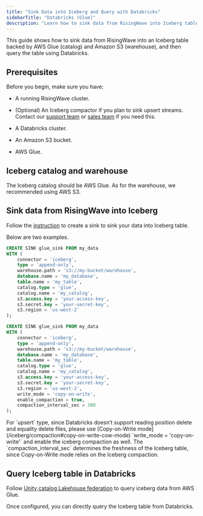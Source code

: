 ```yaml
---
title: "Sink Data into Iceberg and Query with Databricks"
sidebarTitle: "Databricks (Glue)"
description: "Learn how to sink data from RisingWave into Iceberg tables on AWS Glue + S3, and query them using Databricks."
---
```


This guide shows how to sink data from RisingWave into an Iceberg table backed by AWS Glue (catalog) and Amazon S3 (warehouse), and then query the table using Databricks.

## Prerequisites

Before you begin, make sure you have:

- A running RisingWave cluster.

- (Optional) An Iceberg compactor if you plan to sink upsert streams. Contact our [support team](mailto:cloud-support@risingwave-labs.com) or [sales team](mailto:sales@risingwave-labs.com) if you need this.

- A Databricks cluster.

- An Amazon S3 bucket.

- AWS Glue.

## Iceberg catalog and warehouse

The Iceberg catalog should be AWS Glue. As for the warehouse, we recommended using AWS S3.

## Sink data from RisingWave into Iceberg

Follow the [instruction](/iceberg/deliver-to-iceberg#use-with-different-storage-backends) to create a sink to sink your data into Iceberg table.

Below are two examples.

```sql Glue + S3 (append-only)
CREATE SINK glue_sink FROM my_data
WITH (
    connector = 'iceberg',
    type = 'append-only',
    warehouse.path = 's3://my-bucket/warehouse',
    database.name = 'my_database',
    table.name = 'my_table',
    catalog.type = 'glue',
    catalog.name = 'my_catalog',
    s3.access.key = 'your-access-key',
    s3.secret.key = 'your-secret-key',
    s3.region = 'us-west-2'
);
```

```sql Glue + S3 (upsert)
CREATE SINK glue_sink FROM my_data
WITH (
    connector = 'iceberg',
    type = 'append-only',
    warehouse.path = 's3://my-bucket/warehouse',
    database.name = 'my_database',
    table.name = 'my_table',
    catalog.type = 'glue',
    catalog.name = 'my_catalog',
    s3.access.key = 'your-access-key',
    s3.secret.key = 'your-secret-key',
    s3.region = 'us-west-2',
    write_mode = 'copy-on-write',
    enable_compaction = true,
    compaction_interval_sec = 300
);
```

<Note>
For `upsert` type, since Databricks doesn’t support reading position delete and equality delete files, please use [Copy-on-Write mode](/iceberg/compaction#copy-on-write-cow-mode) `write_mode = 'copy-on-write'` and enable the iceberg compaction as well. The `compaction_interval_sec` determines the freshness of the Iceberg table, since Copy-on-Write mode relies on the Iceberg compaction.
</Note>

## Query Iceberg table in Databricks

Follow [Unity catalog Lakehouse federation](https://docs.databricks.com/aws/en/query-federation/hms-federation-glue) to query iceberg data from AWS Glue.

Once configured, you can directly query the Iceberg table from Databricks.